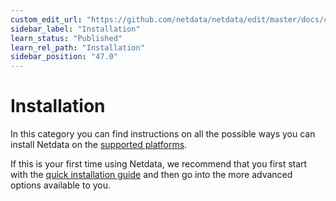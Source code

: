 ```yaml
---
custom_edit_url: "https://github.com/netdata/netdata/edit/master/docs/category-overview-pages/installation-overview.md"
sidebar_label: "Installation"
learn_status: "Published"
learn_rel_path: "Installation"
sidebar_position: "47.0"
---
```

# Installation

In this category you can find instructions on all the possible ways you can install Netdata on the
[supported platforms](/docs/nightly/installation/platform-support-policy).

If this is your first time using Netdata, we recommend that you first start with the 
[quick installation guide](/docs/nightly/getting-started/install-netdata) and then 
go into the more advanced options available to you. 


